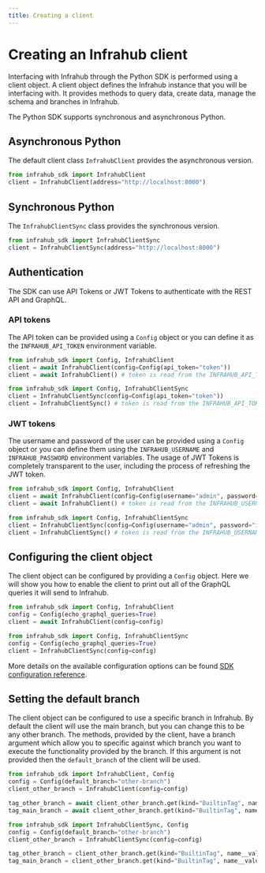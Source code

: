 ```yaml
---
title: Creating a client
---
```


# Creating an Infrahub client

Interfacing with Infrahub through the Python SDK is performed using a client object. A client object defines the Infrahub instance that you will be interfacing with. It provides methods to query data, create data, manage the schema and branches in Infrahub.

The Python SDK supports synchronous and asynchronous Python.

## Asynchronous Python

The default client class `InfrahubClient` provides the asynchronous version.

```python
from infrahub_sdk import InfrahubClient
client = InfrahubClient(address="http://localhost:8000")
```

## Synchronous Python

The `InfrahubClientSync` class provides the synchronous version.

```python
from infrahub_sdk import InfrahubClientSync
client = InfrahubClientSync(address="http://localhost:8000")
```

## Authentication

The SDK can use API Tokens or JWT Tokens to authenticate with the REST API and GraphQL.

### API tokens

The API token can be provided using a `Config` object or you can define it as the `INFRAHUB_API_TOKEN` environment variable.

<Tabs groupId="async-sync">
  <TabItem value="Async" default>

  ```python
  from infrahub_sdk import Config, InfrahubClient
  client = await InfrahubClient(config=Config(api_token="token"))
  client = await InfrahubClient() # token is read from the INFRAHUB_API_TOKEN environment variable
  ```

  </TabItem>
  <TabItem value="Sync" default>

  ```python
  from infrahub_sdk import Config, InfrahubClientSync
  client = InfrahubClientSync(config=Config(api_token="token"))
  client = InfrahubClientSync() # token is read from the INFRAHUB_API_TOKEN environment variable
  ```

  </TabItem>
</Tabs>

### JWT tokens

The username and password of the user can be provided using a `Config` object or you can define them using the `INFRAHUB_USERNAME` and `INFRAHUB_PASSWORD` environment variables. The usage of JWT Tokens is completely transparent to the user, including the process of refreshing the JWT token.

<Tabs groupId="async-sync">
  <TabItem value="Async" default>

  ```python
  from infrahub_sdk import Config, InfrahubClient
  client = await InfrahubClient(config=Config(username="admin", password="infrahub"))
  client = await InfrahubClient() # token is read from the INFRAHUB_USERNAME and INFRAHUB_PASSWORD environment variable
  ```

  </TabItem>
  <TabItem value="Sync" default>

  ```python
  from infrahub_sdk import Config, InfrahubClientSync
  client = InfrahubClientSync(config=Config(username="admin", password="infrahub"))
  client = InfrahubClientSync() # token is read from the INFRAHUB_USERNAME and INFRAHUB_PASSWORD environment variable
  ```

  </TabItem>
</Tabs>

## Configuring the client object

The client object can be configured by providing a `Config` object. Here we will show you how to enable the client to print out all of the GraphQL queries it will send to Infrahub.

<Tabs groupId="async-sync">
  <TabItem value="Async" default>

  ```python
  from infrahub_sdk import Config, InfrahubClient
  config = Config(echo_graphql_queries=True)
  client = await InfrahubClient(config=config)
  ```

  </TabItem>
  <TabItem value="Sync" default>

  ```python
  from infrahub_sdk import Config, InfrahubClientSync
  config = Config(echo_graphql_queries=True)
  client = InfrahubClientSync(config=config)
  ```

  </TabItem>
</Tabs>

More details on the available configuration options can be found [SDK configuration reference](/python-sdk/reference/config).

## Setting the default branch

The client object can be configured to use a specific branch in Infrahub. By default the client will use the main branch, but you can change this to be any other branch. The methods, provided by the client, have a branch argument which allow you to specific against which branch you want to execute the functionality provided by the branch. If this argument is not provided then the `default_branch` of the client will be used.

<Tabs groupId="async-sync">
  <TabItem value="Async" default>

  ```python
  from infrahub_sdk import InfrahubClient, Config
  config = Config(default_branch="other-branch")
  client_other_branch = InfrahubClient(config=config)

  tag_other_branch = await client_other_branch.get(kind="BuiltinTag", name__value="RED")
  tag_main_branch = await client_other_branch.get(kind="BuiltinTag", name__value="RED", branch="main")
  ```

  </TabItem>
  <TabItem value="Sync" default>

  ```python
  from infrahub_sdk import InfrahubClientSync, Config
  config = Config(default_branch="other-branch")
  client_other_branch = InfrahubClientSync(config=config)

  tag_other_branch = client_other_branch.get(kind="BuiltinTag", name__value="RED")
  tag_main_branch = client_other_branch.get(kind="BuiltinTag", name__value="RED", branch="main")
  ```

  </TabItem>
</Tabs>
